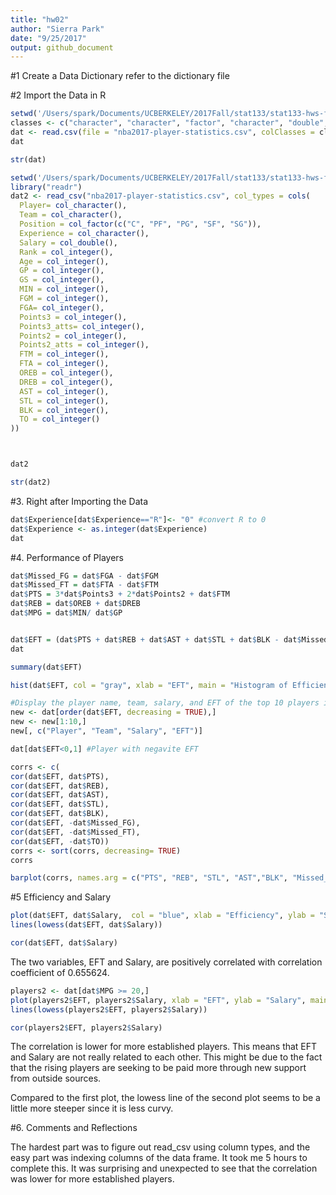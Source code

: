 ```yaml
---
title: "hw02"
author: "Sierra Park"
date: "9/25/2017"
output: github_document
---
```



#1 Create a Data Dictionary 
refer to the dictionary file

#2 Import the Data in R

```r
setwd('/Users/spark/Documents/UCBERKELEY/2017Fall/stat133/stat133-hws-fall17/hw02/data')
classes <- c("character", "character", "factor", "character", "double", rep("integer",19))
dat <- read.csv(file = "nba2017-player-statistics.csv", colClasses = classes)
dat
```

```r
str(dat)
```


```r
setwd('/Users/spark/Documents/UCBERKELEY/2017Fall/stat133/stat133-hws-fall17/hw02/data')
library("readr")
dat2 <- read_csv("nba2017-player-statistics.csv", col_types = cols(
  Player= col_character(),
  Team = col_character(),
  Position = col_factor(c("C", "PF", "PG", "SF", "SG")),
  Experience = col_character(),
  Salary = col_double(),
  Rank = col_integer(),
  Age = col_integer(),
  GP = col_integer(),
  GS = col_integer(),
  MIN = col_integer(),
  FGM = col_integer(),
  FGA= col_integer(),
  Points3 = col_integer(),
  Points3_atts= col_integer(),
  Points2 = col_integer(),
  Points2_atts = col_integer(),
  FTM = col_integer(),
  FTA = col_integer(),
  OREB = col_integer(),
  DREB = col_integer(),
  AST = col_integer(),
  STL = col_integer(),
  BLK = col_integer(),
  TO = col_integer()
))



dat2
```


```r
str(dat2)
```


#3. Right after Importing the Data
```r
dat$Experience[dat$Experience=="R"]<- "0" #convert R to 0
dat$Experience <- as.integer(dat$Experience)
dat
```

#4. Performance of Players 
```r
dat$Missed_FG = dat$FGA - dat$FGM
dat$Missed_FT = dat$FTA - dat$FTM
dat$PTS = 3*dat$Points3 + 2*dat$Points2 + dat$FTM
dat$REB = dat$OREB + dat$DREB
dat$MPG = dat$MIN/ dat$GP


dat$EFT = (dat$PTS + dat$REB + dat$AST + dat$STL + dat$BLK - dat$Missed_FG - dat$Missed_FT - dat$TO)/dat$GP
dat
```


```R
summary(dat$EFT)
```
```r
hist(dat$EFT, col = "gray", xlab = "EFT", main = "Histogram of Efficiency (EFT)")
```


```r
#Display the player name, team, salary, and EFT of the top 10 players in decreasing order
new <- dat[order(dat$EFT, decreasing = TRUE),]
new <- new[1:10,]
new[, c("Player", "Team", "Salary", "EFT")]

```


```r
dat[dat$EFT<0,1] #Player with negavite EFT
```


```r
corrs <- c(
cor(dat$EFT, dat$PTS),
cor(dat$EFT, dat$REB),
cor(dat$EFT, dat$AST),
cor(dat$EFT, dat$STL),
cor(dat$EFT, dat$BLK),
cor(dat$EFT, -dat$Missed_FG),
cor(dat$EFT, -dat$Missed_FT),
cor(dat$EFT, -dat$TO))
corrs <- sort(corrs, decreasing= TRUE)
corrs
```

```r
barplot(corrs, names.arg = c("PTS", "REB", "STL", "AST","BLK", "Missed_FT", "Missed_FG", "TO"), yaxp = c(-1, 1, 4), col = c(rep("gray",5), rep("red",3)), main = "Correlations between Player Stats and EFF")

```


#5 Efficiency and Salary
```r
plot(dat$EFT, dat$Salary,  col = "blue", xlab = "Efficiency", ylab = "Salary", main = "Scaterplot of Efficiency and Salary and Lowess lines")
lines(lowess(dat$EFT, dat$Salary))
```


```r
cor(dat$EFT, dat$Salary)
```

The two variables, EFT and Salary, are positively correlated with correlation coefficient of 0.655624.



```r
players2 <- dat[dat$MPG >= 20,]
plot(players2$EFT, players2$Salary, xlab = "EFT", ylab = "Salary", main = "Players vs. Salary")
lines(lowess(players2$EFT, players2$Salary))
```

```r
cor(players2$EFT, players2$Salary)
```

The correlation is lower for more established players. This means that EFT and Salary are not really related to each other. This might be due to the fact that the rising players are seeking to be paid more through new support from outside sources. 

Compared to the first plot, the lowess line of the second plot seems to be a little more steeper since it is less curvy. 


#6. Comments and Reflections

The hardest part was to figure out read_csv using column types, and the easy part was indexing columns of the data frame. It took me 5 hours to complete this. 
It was surprising and unexpected to see that the correlation was lower for more established players. 
